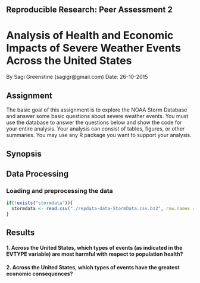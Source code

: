 ## Reproducible Research: Peer Assessment 2

# Analysis of Health and Economic Impacts of Severe Weather Events Across the United States

By Sagi Greenstine (sagigr@gmail.com)
Date: 26-10-2015

## Assignment

The basic goal of this assignment is to explore the NOAA Storm Database and answer some basic questions about severe weather events. You must use the database to answer the questions below and show the code for your entire analysis. Your analysis can consist of tables, figures, or other summaries. You may use any R package you want to support your analysis.

## Synopsis





## Data Processing

### Loading and preprocessing the data

```r
if(!exists("stormdata")){
  stormdata <- read.csv("./repdata-data-StormData.csv.bz2", row.names = NULL, nrows=902297, check.names=F,           stringsAsFactors=F, header=T, sep=',', na.strings="NA", comment.char="", quote='\"')
}
```

## Results

#### 1. Across the United States, which types of events (as indicated in the EVTYPE variable) are most harmful with respect to population health?




#### 2. Across the United States, which types of events have the greatest economic consequences?

